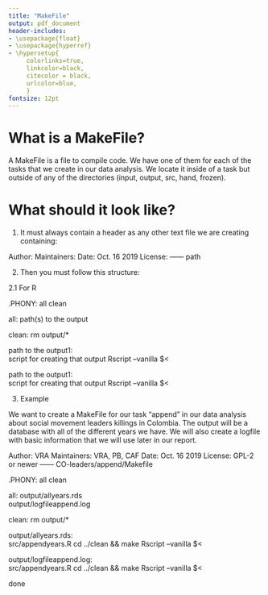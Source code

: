 ```yaml
---
title: "MakeFile"
output: pdf_document
header-includes:
- \usepackage{float}
- \usepackage{hyperref}
- \hypersetup{
     colorlinks=true,
     linkcolor=black,
     citecolor = black,
     urlcolor=blue,
     }
fontsize: 12pt
---
```


# What is a MakeFile? 

A MakeFile is a file to compile code. We have one of them for each of the tasks that we create in our data analysis. We locate it inside of a task but outside of any of the directories (input, output, src, hand, frozen).

# What should it look like?

1. It must always contain a header as any other text file we are creating containing:

Author: 
Maintainers:
Date: Oct. 16 2019
License: 
 ------
path

2. Then you must follow this structure:

2.1 For R

.PHONY: all clean
 
all:  path(s) to the output
 
clean:
	rm output/*
 
path to the output1: \
		script for creating that output 
	Rscript --vanilla $<
 
path to the output1: \
		script for creating that output 
	Rscript --vanilla $< 

3. Example 

We want to create a MakeFile for our task "append" in our data analysis about social movement leaders killings in Colombia. The output will be a database with all of the different years we have. We will also create a logfile with basic information that we will use later in our report.

Author: VRA
Maintainers: VRA, PB, CAF
Date: Oct. 16 2019
License: GPL-2 or newer
------
CO-leaders/append/Makefile

.PHONY: all clean

all: output/allyears.rds \
	output/logfileappend.log

clean:
	rm output/*

output/allyears.rds: \
		src/appendyears.R 
	cd ../clean && make
	Rscript --vanilla $<

output/logfileappend.log: \
		src/appendyears.R
	cd ../clean && make
	Rscript --vanilla $<

done


<!-- done -->

